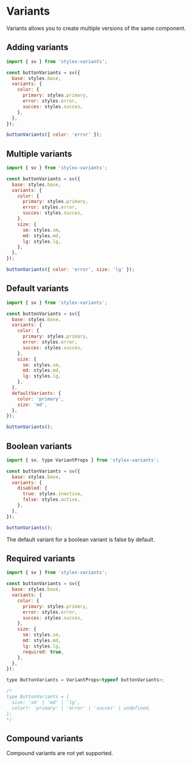 
# Variants

Variants allows you to create multiple versions of the same component.

## Adding variants

```js /color/
import { sv } from 'stylex-variants';

const buttonVariants = sv({
  base: styles.base,
  variants: {
    color: {
      primary: styles.primary,
      error: styles.error,
      succes: styles.succes,
    },
  },
});

buttonVariants({ color: 'error' });
```

## Multiple variants

```js /color/ /size/
import { sv } from 'stylex-variants';

const buttonVariants = sv({
  base: styles.base,
  variants: {
    color: {
      primary: styles.primary,
      error: styles.error,
      succes: styles.succes,
    },
    size: {
      sm: styles.sm,
      md: styles.md,
      lg: styles.lg,
    },
  },
});

buttonVariants({ color: 'error', size: 'lg' });
```

## Default variants

```js /color/ /size/
import { sv } from 'stylex-variants';

const buttonVariants = sv({
  base: styles.base,
  variants: {
    color: {
      primary: styles.primary,
      error: styles.error,
      succes: styles.succes,
    },
    size: {
      sm: styles.sm,
      md: styles.md,
      lg: styles.lg,
    },
  },
  defaultVariants: {
    color: 'primary',
    size: 'md',
  },
});

buttonVariants();
```

## Boolean variants

```js /color/ /size/
import { sv, type VariantProps } from 'stylex-variants';

const buttonVariants = sv({
  base: styles.base,
  variants: {
    disabled: {
      true: styles.inactive,
      false: styles.active,
    },
  },
});

buttonVariants();
```

<Callout type="info">
  The default variant for a boolean variant is false by default.
</Callout>

## Required variants

```js /required: true,/
import { sv } from 'stylex-variants';

const buttonVariants = sv({
  base: styles.base,
  variants: {
    color: {
      primary: styles.primary,
      error: styles.error,
      succes: styles.succes,
    },
    size: {
      sm: styles.sm,
      md: styles.md,
      lg: styles.lg,
      required: true,
    },
  },
});

type ButtonVariants = VariantProps<typeof buttonVariants>;

/*
type ButtonVariants = {
  size: 'sm' | 'md' | 'lg',
  color?: 'primary' | 'error' | 'succes' | undefined,
};
*/
```

## Compound variants

<Callout type="info">Compound variants are not yet supported.</Callout>
